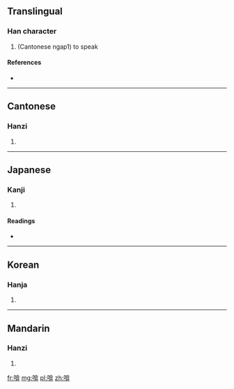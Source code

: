 ==Translingual==

===Han character===
{{Han char|rn=30|rad=口|as=09|sn=12|four=6804<sub>6</sub>|canj=口人口廿 (RORT)}}

# (Cantonese ngap1) to speak

====References====
* {{Han ref|kx=0197.040|dkj=03889|dj=0418.240|hdz=10658.010|uh=557D|ud=21885|bh=D875|bd=55413}}

----

==Cantonese==

===Hanzi===
{{yue-hanzi|jyut=|y=am1, ngap1}}

# {{defn|lang=yue|sort=口09}}

----

==Japanese==

===Kanji===
{{ja-kanji|grade=|rs=口09}}

# {{defn|lang=ja|sort=口09}}

====Readings====
* {{ja-readings|on=[[がん]] (gan), [[ごん]] (gon)|kun=[[いびき]] (ibiki), [[とじる]] (tojiru)}}

----

==Korean==

===Hanja===
{{ko-hanja|hangeul=암|rv=am|mr=am}}

# {{defn|lang=ko|sort=口09}}

----

==Mandarin==

===Hanzi===
{{cmn-hanzi|pin=[[án]] ([[an2]])|wg=an<sup>2</sup>}}

# {{defn|lang=cmn|sort=口09}}

[[fr:啽]]
[[mg:啽]]
[[pl:啽]]
[[zh:啽]]
